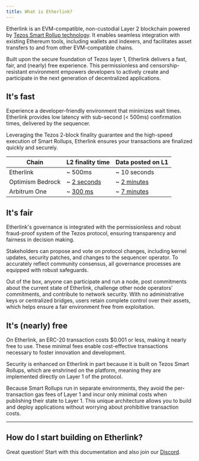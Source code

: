 ```yaml
---
title: What is Etherlink?
---
```



Etherlink is an EVM-compatible, non-custodial Layer 2 blockchain powered by [Tezos Smart Rollup technology](https://tezos.com/developers/smart-rollups/).
It enables seamless integration with existing Ethereum tools, including wallets and indexers, and facilitates asset transfers to and from other EVM-compatible chains.

Built upon the secure foundation of Tezos layer 1, Etherlink delivers a fast, fair, and (nearly) free experience.
This permissionless and censorship-resistant environment empowers developers to actively create and participate in the next generation of decentralized applications.

## It's fast

Experience a developer-friendly environment that minimizes wait times.
Etherlink provides low latency with sub-second (< 500ms) confirmation times, delivered by the sequencer.

Leveraging the Tezos 2-block finality guarantee and the high-speed execution of Smart Rollups, Etherlink ensures your transactions are finalized quickly and securely.

Chain | L2 finality time | Data posted on L1
--- | --- | ---
Etherlink | ~ 500ms | ~ 10 seconds
Optimism Bedrock | ~ [2 seconds](https://community.optimism.io/docs/developers/build/differences/#blocks) | ~ [2 minutes](https://optimistic.etherscan.io/batches)
Arbitrum One | ~ [300 ms](https://arbiscan.io/) | ~ [7 minutes](https://arbiscan.io/batches)

## It's fair

Etherlink's governance is integrated with the permissionless and robust fraud-proof system of the Tezos protocol, ensuring transparency and fairness in decision making.

Stakeholders can propose and vote on protocol changes, including kernel updates, security patches, and changes to the sequencer operator.
To accurately reflect community consensus, all governance processes are equipped with robust safeguards.

Out of the box, anyone can participate and run a node, post commitments about the current state of Etherlink, challenge other node operators' commitments, and contribute to network security.
With no administrative keys or centralized bridges, users retain complete control over their assets, which helps ensure a fair environment free from exploitation.

## It's (nearly) free

On Etherlink, an ERC-20 transaction costs $0.001 or less, making it nearly free to use.
These minimal fees enable cost-effective transactions necessary to foster innovation and development.

Security is enhanced on Etherlink in part because it is built on Tezos Smart Rollups, which are enshrined on the platform, meaning they are implemented directly on Layer 1 of the protocol.

Because Smart Rollups run in separate environments, they avoid the per-transaction gas fees of Layer 1 and incur only minimal costs when publishing their state to Layer 1.
This unique architecture allows you to build and deploy applications without worrying about prohibitive transaction costs.

***

## How do I start building on Etherlink?

Great question! Start with this documentation and also join our [Discord](https://discord.gg/etherlink).

